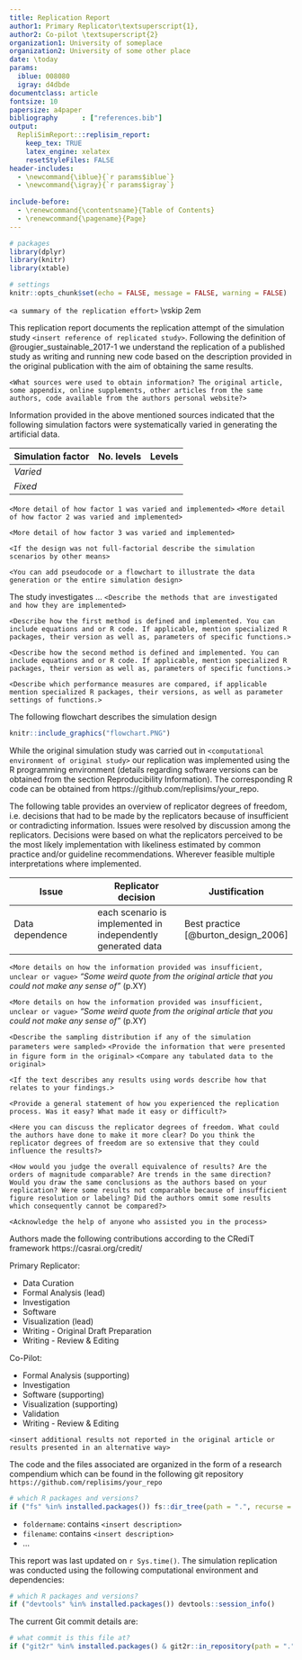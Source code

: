 ```yaml
---
title: Replication Report
author1: Primary Replicator\textsuperscript{1}, 
author2: Co-pilot \textsuperscript{2}
organization1: University of someplace
organization2: University of some other place
date: \today
params:
  iblue: 008080
  igray: d4dbde
documentclass: article
fontsize: 10
papersize: a4paper
bibliography      : ["references.bib"]
output: 
  RepliSimReport:::replisim_report:
    keep_tex: TRUE
    latex_engine: xelatex
    resetStyleFiles: FALSE
header-includes: 
  - \newcommand{\iblue}{`r params$iblue`}
  - \newcommand{\igray}{`r params$igray`}
 
include-before:
  - \renewcommand{\contentsname}{Table of Contents}
  - \renewcommand{\pagename}{Page}
---
```


```r
# packages
library(dplyr)
library(knitr)
library(xtable)

# settings
knitr::opts_chunk$set(echo = FALSE, message = FALSE, warning = FALSE)
```
\urlstyle{same} <!--ensure urls have the same style as the rest of the text-->

\maketitle <!--insert title-->

\subsection*{Abstract}
`<a summary of the replication effort>`
\vskip 2em

\noindent\makebox[\textwidth]{\large Correspondence concerning this replication report should be addressed to:}\par
\noindent\makebox[\textwidth]{\large primary\_replicator@someuni.edu}\par

\clearpage

\section{Introduction}

This replication report documents the replication attempt of the simulation study `<insert reference of replicated study>`. 
Following the definition of @rougier_sustainable_2017-1 we understand the replication of a published study as writing and running new code based on the description provided in the original publication with the aim of obtaining the same results.

\section{Method}

\subsection{Information basis}
`<What sources were used to obtain information? The original article, some appendix, online supplements, other articles from the same authors, code available from the authors personal website?>`

\subsection{Data Generating Mechanism}
Information provided in the above mentioned sources indicated that the following simulation factors were systematically varied in generating the artificial data.

| Simulation factor | No. levels | Levels|
|------|--|-------|
| *Varied*||   
| *Fixed* |||

\subsubsection{Simulation Factor 1}
`<More detail of how factor 1 was varied and implemented>`
\subsubsection{Simulation Factor 2}
`<More detail of how factor 2 was varied and implemented>`
\subsubsection{Simulation Factor 3}
`<More detail of how factor 3 was varied and implemented>`

`<If the design was not full-factorial describe the simulation scenarios by other means>`

`<You can add pseudocode or a flowchart to illustrate the data generation or the entire simulation design>`
\begin{minipage}{\linewidth}
Data generation can be summarized with the following pseudo code:

\texttt{For 1000 repetitions of each of 400 unique scenarios:}
\begin{itemize}[leftmargin=*] 
	\item[--] \texttt{Set unique seed based on scenario id and number of repetition.}
	\item[--] \texttt{...}
	\item[--] \texttt{ While some condition < some other condition}
	\begin{itemize}
	  \item[$\ast$] \texttt{Sample ... from the given distribution.}
	  \item[$\ast$] \texttt{Sample a sample size from the given distribution.}
	  \item[$\ast$] \texttt{Compute ... based on these random elements.}
	  \item[$\ast$] \texttt{Determine ... based on mechanism of current scenario.}
	\end{itemize}
	\item[--] \texttt{If some condition is > x:}
	\begin{itemize}
	  \item[$\ast$] \texttt{Determine ... \& resample from corresponding ... model.}
	\end{itemize}
	\item[--] \texttt{Apply ...}
\end{itemize}
\end{minipage}
\newpage
\FloatBarrier <!-- ensure there are no plots in the references -->

\subsection{Investigated Methods}
The study investigates ... `<Describe the methods that are investigated and how they are implemented>`

\subsubsection{Method 1}
`<Describe how the first method is defined and implemented. You can include equations and or R code. If applicable, mention specialized R packages, their version as well as, parameters of specific functions.>`

\subsubsection{Method 2}
`<Describe how the second method is defined and implemented. You can include equations and or R code. If applicable, mention specialized R packages, their version as well as, parameters of specific functions.>`

\subsection{Performance measures}
`<Describe which performance measures are compared, if applicable mention specialized R packages, their versions, as well as parameter settings of functions.>`

The following flowchart describes the simulation design
```r
knitr::include_graphics("flowchart.PNG")
```

\subsection{Technical implementation}
While the original simulation study was carried out in `<computational environment of original study>` our replication was implemented
using the R programming environment (details regarding software versions can be obtained from the section Reproducibility Information). 
The corresponding R code can be obtained from https://github.com/replisims/your_repo. 
<!-- Add zenodo doi once obtained-->

The following table provides an overview of replicator degrees of freedom, 
i.e. decisions that had to be made by the replicators because of insufficient or contradicting information. 
Issues were resolved by discussion among the replicators. 
Decisions were based on what the replicators perceived to be the most likely implementation with likeliness estimated by common practice and/or guideline recommendations.
Wherever feasible multiple interpretations where implemented.

| Issue| Replicator decision| Justification |
|--------|--------|------|
| Data dependence| each scenario is implemented in independently generated data               | Best practice [@burton_design_2006]|  

\subsection{Some issue}
`<More details on how the information provided was insufficient, unclear or vague>`
*"Some weird quote from the original article that you could not make any sense of"* (p.XY)

\subsection{Another issue}
`<More details on how the information provided was insufficient, unclear or vague>`
*"Some weird quote from the original article that you could not make any sense of"* (p.XY)

\section{Results}

\subsection{Simulation descriptives}
`<Describe the sampling distribution if any of the simulation parameters were sampled>`
\subsection{Replication of result figures}
\subsubsection{Outcome 1}
`<Provide the information that were presented in figure form in the original>`
\subsection{Replication of result tables}
`<Compare any tabulated data to the original>`
\subsection{Replication of results presented in text form }
`<If the text describes any results using words describe how that relates to your findings.>`

\FloatBarrier
\section{Discussion}

\subsection{Replicability}
`<Provide a general statement of how you experienced the replication process. Was it easy? What made it easy or difficult?>`

\subsection{Replicator degrees of freedom}
`<Here you can discuss the replicator degrees of freedom. What could the authors have done to make it more clear? Do you think the replicator degrees of freedom are so extensive that they could influence the results?>`

\subsection{Equivalence of results}
`<How would you judge the overall equivalence of results? Are the orders of magnitude comparable? Are trends in the same direction? Would you draw the same conclusions as the authors based on your replication? Were some results not comparable because of insufficient figure resolution or labeling? Did the authors ommit some results which consequently cannot be compared?>`


\section{Acknowledgments}
`<Acknowledge the help of anyone who assisted you in the process>`

\section{Contributions}
Authors made the following contributions according to the CRediT framework https://casrai.org/credit/

Primary Replicator:

- Data Curation  
- Formal Analysis (lead)  
- Investigation  
- Software  
- Visualization (lead)  
- Writing - Original Draft Preparation  
- Writing - Review & Editing  

Co-Pilot:

- Formal Analysis (supporting)  
- Investigation  
- Software (supporting)  
- Visualization (supporting)  
- Validation  
- Writing - Review & Editing   

\newpage

\section*{References}
\begingroup
\hphantom{x}
\setlength{\parindent}{-0.5in}
\setlength{\leftskip}{0.5in}
<div id="refs" custom-style="Bibliography"></div>
\FloatBarrier
\endgroup
\newpage

\section*{Appendix}

\subsection*{Additional result}
`<insert additional results not reported in the original article or results presented in an alternative way>`
\subsection{Code organization}

The code and the files associated are organized in the form of a research compendium
which can be found in the following git repository `https://github.com/replisims/your_repo`


```r
# which R packages and versions?
if ("fs" %in% installed.packages()) fs::dir_tree(path = ".", recurse = TRUE)
```


- `foldername`: contains `<insert description>`
- `filename`: contains `<insert description>`
- ...

\subsubsection*{Reproducibility Information}

This report was last updated on `r Sys.time()`. 
The simulation replication was conducted using the following computational environment and dependencies: 

\FloatBarrier
```r
# which R packages and versions?
if ("devtools" %in% installed.packages()) devtools::session_info()
```

The current Git commit details are:

```r
# what commit is this file at? 
if ("git2r" %in% installed.packages() & git2r::in_repository(path = ".")) git2r::repository(here::here())  
```

